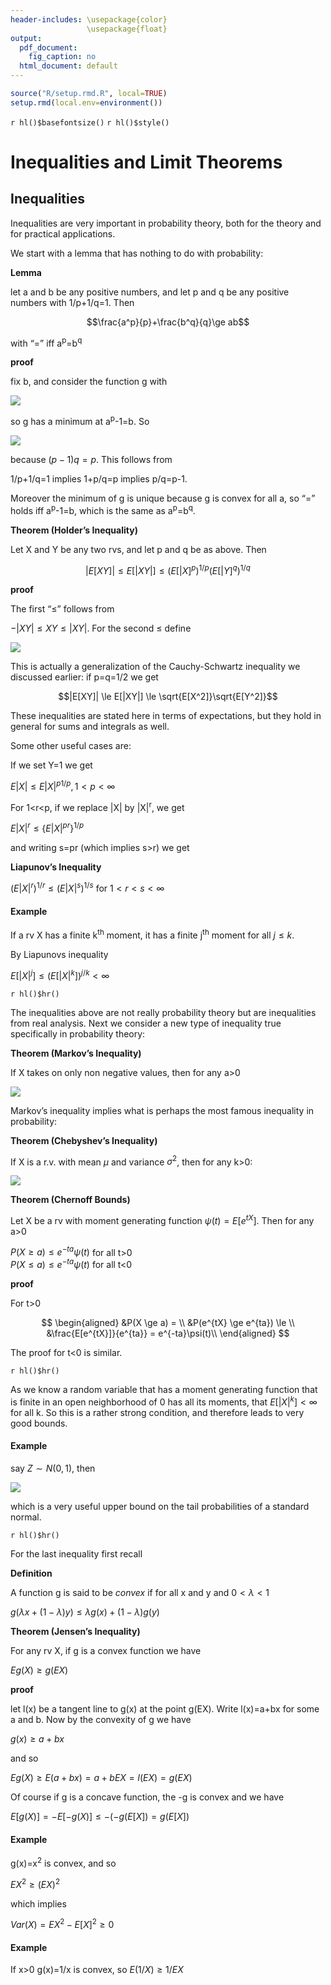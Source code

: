 ```yaml
---
header-includes: \usepackage{color}
                 \usepackage{float}
output:
  pdf_document:
    fig_caption: no
  html_document: default
---
```


```r
source("R/setup.rmd.R", local=TRUE)
setup.rmd(local.env=environment())
```
`r hl()$basefontsize()`
`r hl()$style()`

# Inequalities and Limit Theorems

## Inequalities

Inequalities are very important in probability theory, both for the theory and for practical applications.

We start with a lemma that has nothing to do with probability:

**Lemma**

let a and b be any positive numbers, and let p and q be any positive numbers with 1/p+1/q=1. Then

$$\frac{a^p}{p}+\frac{b^q}{q}\ge ab$$

with "=" iff a^p^=b^q^

**proof**

fix b, and consider the function g with

![](graphs/prob529.png)

so g has a minimum at a^p^-1=b. So

![](graphs/prob530.png)

because $(p-1)q=p$. This follows from

1/p+1/q=1 implies 1+p/q=p implies p/q=p-1.

Moreover the minimum of g is unique because g is convex for all a, so "=" holds iff a^p^-1=b, which is the same as a^p^=b^q^.

**Theorem (Holder's Inequality)** 

Let X and Y be any two rvs, and let p and q be as above. Then

$$|E[XY]| \le E[|XY|] \le (E[|X]^p)^{1/p}(E[|Y]^q)^{1/q}$$


**proof**

The first "$\le$" follows from 

$-|XY| \le XY \le |XY|$. For the second $\le$ define

![](graphs/prob531.png)

This is actually a generalization of the Cauchy-Schwartz inequality we discussed earlier: if p=q=1/2 we get

$$|E[XY]| \le E[|XY|] \le \sqrt{E[X^2]}\sqrt{E[Y^2]}$$

These inequalities are stated here in terms of expectations, but they hold in general for sums and integrals as well.

Some other useful cases are: 

If we set Y=1 we get

$E|X| \le {E|X|^p}^{1/p}, 1<p< \infty$

For 1<r<p, if we replace |X| by |X|^r^, we get

$E|X|^r \le \{E|X|^{pr}\}^{1/p}$

and writing s=pr (which implies s>r) we get

**Liapunov's Inequality**

$(E|X|^r)^{1/r} \le (E|X|^s)^{1/s}$ for $1<r<s< \infty$

#### **Example** 

If a rv X has a finite k^th^ moment, it has a finite j^th^ moment for all $j \le k$. 

By Liapunovs inequality

$E[|X|^j]  \le  (E[|X|^k])^{j/k} <  \infty$

`r hl()$hr()`

The inequalities above are not really probability theory but are inequalities from real analysis. Next we consider a new type of inequality true specifically in probability theory: 

**Theorem (Markov's Inequality)**

If X takes on only non negative values, then for any a>0 

![](graphs/prob51.png)

Markov's inequality implies what is perhaps the most famous inequality in probability:

**Theorem (Chebyshev's Inequality)**

If X is a r.v. with mean $\mu$ and variance $\sigma^2$, then for any k>0:

![](graphs/prob52.png)

**Theorem (Chernoff Bounds)**

Let X be a rv with moment generating function $\psi (t) = E[e^{tX}]$. Then for any a>0

$P(X \ge a)  \le  e^{-ta} \psi (t)$ for all  t>0  
$P(X \le a)  \le  e^{-ta} \psi (t)$ for all t<0

**proof**

For t>0

$$
\begin{aligned}
&P(X \ge a)    = \\
&P(e^{tX} \ge e^{ta}) \le \\
&\frac{E[e^{tX}]}{e^{ta}}    = e^{-ta}\psi(t)\\
\end{aligned}
$$

The proof for t<0 is similar.

`r hl()$hr()`

As we know a random variable that has a moment generating function that is finite in an open neighborhood of 0 has all its moments, that $E[|X|^k]< \infty$ for all k. So this is a rather strong condition, and therefore leads to very good bounds. 

#### **Example** 

say $Z  \sim  N(0,1)$, then

![](graphs/prob533.png)

which is a very useful upper bound on the tail probabilities of a standard normal.
 
`r hl()$hr()`

For the last inequality first recall 

**Definition**

A function g is said to be *convex* if for all x and y and $0< \lambda <1$

$g( \lambda x+(1- \lambda )y)  \le  \lambda g(x)+(1- \lambda )g(y)$

**Theorem (Jensen's Inequality)**

For any rv X, if g is a convex function we have 

$Eg(X) \ge g(EX)$ 

**proof** 

let l(x) be a tangent line to g(x) at the point g(EX). Write 
l(x)=a+bx for some a and b. Now by the convexity of g we have 

$g(x) \ge a+bx$ 

and so

$Eg(X) \ge E(a+bx)=a+bEX=l(EX)=g(EX)$

Of course if g is a concave function, the -g is convex and we have 

$E[g(X)] = -E[-g(X)]  \le  -(-g(E[X]) = g(E[X])$ 

#### **Example** 

g(x)=x^2^ is convex, and so 

$EX^2 \ge (EX)^2$

which implies 

$Var(X) = EX^2-E[X]^2  \ge  0$

#### **Example** 

If x>0 g(x)=1/x is convex, so $E(1/X) \ge 1/EX$